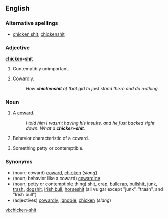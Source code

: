 ==English==

===Alternative spellings===
* [[chicken shit]], [[chickenshit]]

===Adjective===
'''[[chicken]]-[[shit]]'''

# {{vulgar|slang}} Contemptibly unimportant.
# {{vulgar|slang}} [[Cowardly]].
#: ''How '''chickenshit''' of that girl to just stand there and do nothing.''

===Noun===
{{en-noun|sg=[[chicken]]-[[shit]]}}

# {{vulgar|slang}} A [[coward]].
#: ''I told him I wasn't having his insults, and he just backed right down. What a '''chicken-shit'''.''
# {{vulgar|slang}} Behavior characteristic of a coward.
# {{vulgar|slang}} Something petty or contemptible.

===Synonyms===
*(noun; coward) [[coward]], [[chicken]] (''slang'')
*(noun; behavior like a coward) [[cowardice]]
*(noun; petty or contemptible thing) [[shit]], [[crap]], [[bullcrap]], [[bullshit]], [[junk]], [[trash]], [[dogshit]], [[Irish bull]], [[horseshit]] (all vulgar except "junk", "trash", and "Irish bull")
*(adjectives) [[cowardly]], [[ignoble]], [[chicken]] (''slang'')

[[vi:chicken-shit]]